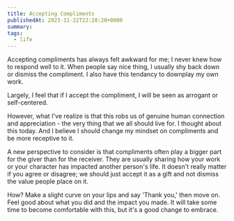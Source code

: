```yaml
---
title: Accepting Compliments
publishedAt: 2023-11-22T22:28:20+0800
summary:
tags:
  - life
---
```


Accepting compliments has always felt awkward for me; I never knew how to respond well to it.
When people say nice thing, I usually shy back down or dismiss the compliment. I also have this tendancy to downplay my own work.

Largely, I feel that if I accept the compliment, I will be seen as arrogant or self-centered.

However, what I've realize is that this robs us of genuine human connection and appreciation - the very thing that we all should live for.
I thought about this today. And I believe I should change my mindset on compliments and be more receptive to it.

A new perspective to consider is that compliments often play a bigger part for the giver than for the receiver.
They are usually sharing how your work or your character has impacted another person's life.
It doesn't really matter if you agree or disagree; we should just accept it as a gift and not dismiss the value people place on it.

How? Make a slight curve on your lips and say 'Thank you,' then move on. Feel good about what you did and the impact you made.
It will take some time to become comfortable with this, but it's a good change to embrace.
